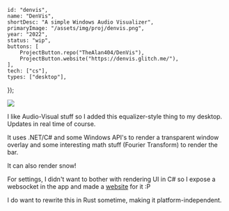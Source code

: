 	id: "denvis",
	name: "DenVis",
	shortDesc: "A simple Windows Audio Visualizer",
	primaryImage: "/assets/img/proj/denvis.png",
	year: "2022",
	status: "wip",
	buttons: [
		ProjectButton.repo("TheAlan404/DenVis"),
		ProjectButton.website("https://denvis.glitch.me/"),
	],
	tech: ["cs"],
	types: ["desktop"],
});

![](/assets/img/proj/denvis.png)

I like Audio-Visual stuff so I added this equalizer-style thing to my desktop. Updates in real time of course.

It uses .NET/C# and some Windows API's to render a transparent window overlay and some interesting math stuff
(Fourier Transform) to render the bar.

It can also render snow!

For settings, I didn't want to bother with rendering UI in
C# so I expose a websocket in the app and made a [website](https://denvis.glitch.me/) for it :P

I do want to rewrite this in Rust sometime, making it platform-independent.
